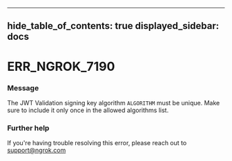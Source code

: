 

---
hide_table_of_contents: true
displayed_sidebar: docs
---


# ERR_NGROK_7190

### Message
The JWT Validation signing key algorithm `ALGORITHM` must be unique. Make sure to include it only once in the allowed algorithms list.

<ErrorDetails />



### Further help
If you're having trouble resolving this error, please reach out to [support@ngrok.com](mailto:support@ngrok.com?subject=Help%20with%20ERR_NGROK_7190)


